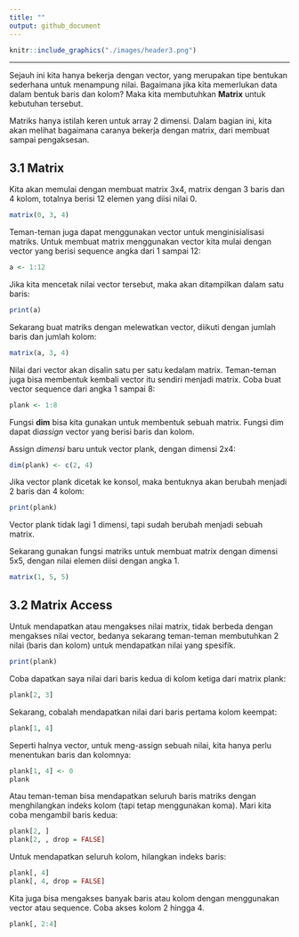 ```yaml
---
title: ""
output: github_document
---
```


```r
knitr::include_graphics("./images/header3.png")
```

***

Sejauh ini kita hanya bekerja dengan vector, yang merupakan tipe bentukan sederhana untuk menampung nilai. Bagaimana jika kita memerlukan data dalam bentuk baris dan kolom? Maka kita membutuhkan **Matrix** untuk kebutuhan tersebut.

Matriks hanya istilah keren untuk array 2 dimensi. Dalam bagian ini, kita akan melihat bagaimana caranya bekerja dengan matrix, dari membuat sampai pengaksesan.

## 3.1 Matrix
Kita akan memulai dengan membuat matrix 3x4, matrix dengan 3 baris dan 4 kolom, totalnya berisi 12 elemen yang diisi nilai 0.

```r
matrix(0, 3, 4)
```

Teman-teman juga dapat menggunakan vector untuk menginisialisasi matriks. Untuk membuat matrix menggunakan vector kita mulai dengan vector yang berisi sequence angka dari 1 sampai 12:

```r
a <- 1:12
```

Jika kita mencetak nilai vector tersebut, maka akan ditampilkan dalam satu baris:

```r
print(a)
```

Sekarang buat matriks dengan melewatkan vector, diikuti dengan jumlah baris dan jumlah kolom:

```r
matrix(a, 3, 4)
```

Nilai dari vector akan disalin satu per satu kedalam matrix. Teman-teman juga bisa membentuk kembali vector itu sendiri menjadi matrix. Coba buat vector sequence dari angka 1 sampai 8:

```r
plank <- 1:8
```

Fungsi **dim** bisa kita gunakan untuk membentuk sebuah matrix. Fungsi dim dapat di*assign* vector yang berisi baris dan kolom.

Assign *dimensi* baru untuk vector plank, dengan dimensi 2x4:

```r
dim(plank) <- c(2, 4)
```

Jika vector plank dicetak ke konsol, maka bentuknya akan berubah menjadi 2 baris dan 4 kolom:

```r
print(plank)
```

Vector plank tidak lagi 1 dimensi, tapi sudah berubah menjadi sebuah matrix.

Sekarang gunakan fungsi matriks untuk membuat matrix dengan dimensi 5x5, dengan nilai elemen diisi dengan angka 1.

```r
matrix(1, 5, 5)
```

## 3.2 Matrix Access
Untuk mendapatkan atau mengakses nilai matrix, tidak berbeda dengan mengakses nilai vector, bedanya sekarang teman-teman membutuhkan 2 nilai (baris dan kolom) untuk mendapatkan nilai yang spesifik.

```r
print(plank)
```

Coba dapatkan saya nilai dari baris kedua di kolom ketiga dari matrix plank:

```r
plank[2, 3]
```

Sekarang, cobalah mendapatkan nilai dari baris pertama kolom keempat:

```r
plank[1, 4]
```

Seperti halnya vector, untuk meng-assign sebuah nilai, kita hanya perlu menentukan baris dan kolomnya:

```r
plank[1, 4] <- 0
plank
```

Atau teman-teman bisa mendapatkan seluruh baris matriks dengan menghilangkan indeks kolom (tapi tetap menggunakan koma). Mari kita coba mengambil baris kedua:

```r
plank[2, ]
plank[2, , drop = FALSE]
```

Untuk mendapatkan seluruh kolom, hilangkan indeks baris:

```r
plank[, 4]
plank[, 4, drop = FALSE]
```

Kita juga bisa mengakses banyak baris atau kolom dengan menggunakan vector atau sequence. Coba akses kolom 2 hingga 4.

```r
plank[, 2:4]
```
